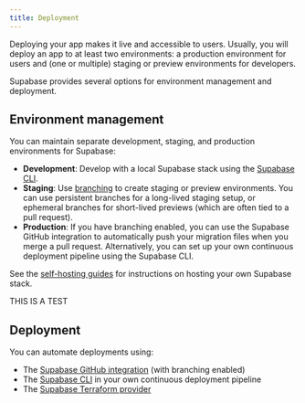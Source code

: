 ```yaml
---
title: Deployment
---
```


Deploying your app makes it live and accessible to users. Usually, you will deploy an app to at least two environments: a production environment for users and (one or multiple) staging or preview environments for developers.

Supabase provides several options for environment management and deployment.

## Environment management

You can maintain separate development, staging, and production environments for Supabase:

- **Development**: Develop with a local Supabase stack using the [Supabase CLI](/docs/guides/local-development).
- **Staging**: Use [branching](/docs/guides/deployment/branching) to create staging or preview environments. You can use persistent branches for a long-lived staging setup, or ephemeral branches for short-lived previews (which are often tied to a pull request).
- **Production**: If you have branching enabled, you can use the Supabase GitHub integration to automatically push your migration files when you merge a pull request. Alternatively, you can set up your own continuous deployment pipeline using the Supabase CLI.

<Admonition type="tip" title="Self-hosting">

See the [self-hosting guides](/docs/guides/self-hosting) for instructions on hosting your own Supabase stack.

THIS IS A TEST

</Admonition>

## Deployment

You can automate deployments using:

- The [Supabase GitHub integration](/dashboard/project/_/settings/integrations) (with branching enabled)
- The [Supabase CLI](/docs/guides/local-development) in your own continuous deployment pipeline
- The [Supabase Terraform provider](/docs/guides/deployment/terraform)
